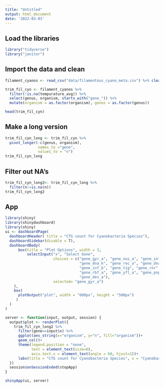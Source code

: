 ```yaml
---
title: "Untitled"
output: html_document
date: '2022-03-03'
---
```


## Load the libraries
```r
library("tidyverse")
library("janitor")
```

## Import the data and clean
```r
filament_cyanos <- read_csv("data/filamentous_cyano_meta.csv") %>% clean_names()

trim_fil_cyn <- filament_cyanos %>% 
  filter(!is.na(tempurature_avg)) %>% 
  select(genus, organism, starts_with("gene_")) %>% 
  mutate(organism = as.factor(organism), genus = as.factor(genus))

head(trim_fil_cyn)
```

## Make a long version
```r
trim_fil_cyn_long <- trim_fil_cyn %>% 
  pivot_longer(-c(genus, organism),
               names_to ="gene",
               values_to = "n")
trim_fil_cyn_long
```

## Filter out NA's

```r
trim_fil_cyn_long2<- trim_fil_cyn_long %>% 
  filter(n!=is.na(n))
trim_fil_cyn_long2
```

## App
```r
library(shiny)
library(shinydashboard)
library(shiny)
ui <- dashboardPage(
  dashboardHeader( title = "CTG count for Cyanobacteria Species"),
  dashboardSidebar(disable = T),
  dashboardBody(
      box(title = "Plot Options", width = 3,
          selectInput("x", "Select Gene", 
                      choices = c("gene_gyr_a", "gene_nus_a", "gene_inf_c","gene_inf_a", "gene_ots_a",
                                  "gene_dna_k", "gene_rec_a", "gene_dna_j","gene_ace_f", "gene_dea_d",
                                  "gene_inf_b", "gene_tig", "gene_rnr", "gene_dna_a", "gene_hup_b",
                                  "gene_rbf_a", "gene_yfl_a", "gene_pnp", "gene_csp", "gene_ace_e",
                                  "gene_des_a"), 
                      selected= "gene_gyr_a")
    ),
    box(
      plotOutput("plot", width = "600px", height = "500px")
     )
  )
)

server <- function(input, output, session) {
  output$plot <- renderPlot({
    trim_fil_cyn_long2 %>% 
      filter(gene==input$x) %>% 
      ggplot(aes_string(x="organism", y="n", fill="organism"))+
      geom_col()+
      theme(legend.position = "none",
            text = element_text(size=6),
            axis.text.x = element_text(angle = 60, hjust=1))+
      labs(title = "CTG count for Cyanobacteria Species", x = "Cyanobacteria", y = "Gene Count")
  })
  session$onSessionEnded(stopApp)
}

shinyApp(ui, server)
```